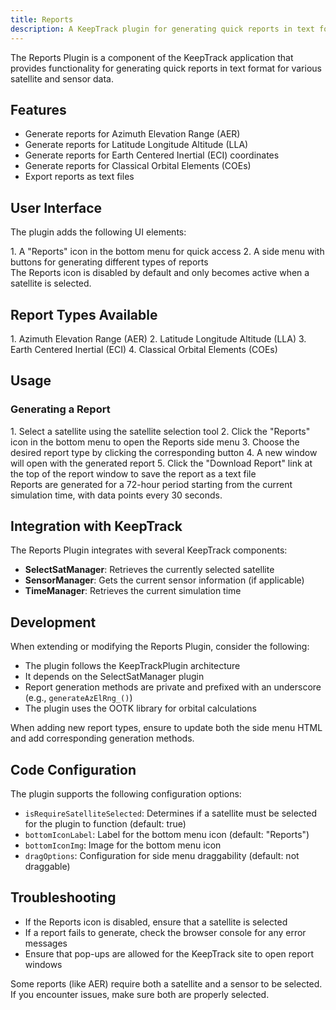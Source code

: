 ```yaml
---
title: Reports
description: A KeepTrack plugin for generating quick reports in text format of various satellite and sensor data.
---
```



The Reports Plugin is a component of the KeepTrack application that provides functionality for generating quick reports in text format for various satellite and sensor data.

## Features

- Generate reports for Azimuth Elevation Range (AER)
- Generate reports for Latitude Longitude Altitude (LLA)
- Generate reports for Earth Centered Inertial (ECI) coordinates
- Generate reports for Classical Orbital Elements (COEs)
- Export reports as text files

## User Interface

The plugin adds the following UI elements:

<Steps>
1. A "Reports" icon in the bottom menu for quick access
2. A side menu with buttons for generating different types of reports
</Steps>

<Aside type="note">
  The Reports icon is disabled by default and only becomes active when a satellite is selected.
</Aside>

## Report Types Available

<Steps>
1. Azimuth Elevation Range (AER)
2. Latitude Longitude Altitude (LLA)
3. Earth Centered Inertial (ECI)
4. Classical Orbital Elements (COEs)
</Steps>

## Usage

### Generating a Report
<Steps>
1. Select a satellite using the satellite selection tool
2. Click the "Reports" icon in the bottom menu to open the Reports side menu
3. Choose the desired report type by clicking the corresponding button
4. A new window will open with the generated report
5. Click the "Download Report" link at the top of the report window to save the report as a text file
</Steps>

<Aside type="tip">
  Reports are generated for a 72-hour period starting from the current simulation time, with data points every 30 seconds.
</Aside>

## Integration with KeepTrack

The Reports Plugin integrates with several KeepTrack components:

- **SelectSatManager**: Retrieves the currently selected satellite
- **SensorManager**: Gets the current sensor information (if applicable)
- **TimeManager**: Retrieves the current simulation time

## Development

When extending or modifying the Reports Plugin, consider the following:

- The plugin follows the KeepTrackPlugin architecture
- It depends on the SelectSatManager plugin
- Report generation methods are private and prefixed with an underscore (e.g., `generateAzElRng_()`)
- The plugin uses the OOTK library for orbital calculations

<Aside type="caution">
  When adding new report types, ensure to update both the side menu HTML and add corresponding generation methods.
</Aside>

## Code Configuration

The plugin supports the following configuration options:

- `isRequireSatelliteSelected`: Determines if a satellite must be selected for the plugin to function (default: true)
- `bottomIconLabel`: Label for the bottom menu icon (default: "Reports")
- `bottomIconImg`: Image for the bottom menu icon
- `dragOptions`: Configuration for side menu draggability (default: not draggable)

## Troubleshooting

- If the Reports icon is disabled, ensure that a satellite is selected
- If a report fails to generate, check the browser console for any error messages
- Ensure that pop-ups are allowed for the KeepTrack site to open report windows

<Aside type="caution">
  Some reports (like AER) require both a satellite and a sensor to be selected. If you encounter issues, make sure both are properly selected.
</Aside>